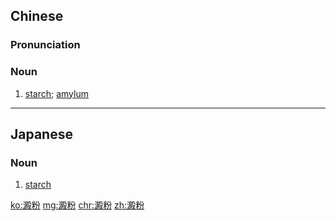 {{also|淀粉}}
==Chinese==
{{zh-forms|s=淀粉}}

===Pronunciation===
{{zh-pron
|m=diànfěn
|c=din6 fan2
|mn=tiān-hún
|cat=n
}}

===Noun===
{{zh-noun}}

# [[starch]]; [[amylum]]

{{zh-cat|Advanced}}

----

==Japanese==
{{ja-kanjitab|でん|ふん|k2=ぷん|yomi=o}}

===Noun===
{{ja-noun|でんぷん|デンプン}}

# [[starch]]

[[ko:澱粉]]
[[mg:澱粉]]
[[chr:澱粉]]
[[zh:澱粉]]